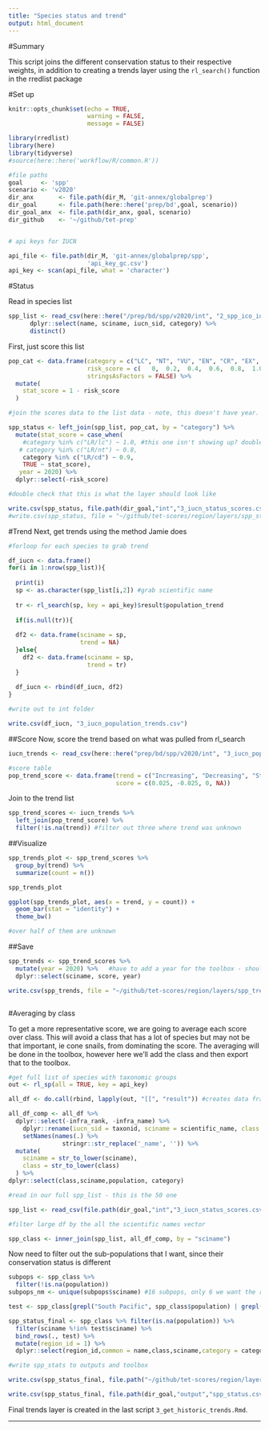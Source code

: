 ```yaml
---
title: "Species status and trend"
output: html_document
---
```


#Summary 

This script joins the different conservation status to their respective weights, in addition to creating a trends layer using the `rl_search()` function in the rredlist package

#Set up

```r
knitr::opts_chunk$set(echo = TRUE,
                      warning = FALSE,
                      message = FALSE)

library(rredlist)
library(here)
library(tidyverse)
#source(here::here('workflow/R/common.R'))

#file paths
goal     <- 'spp'
scenario <- 'v2020'
dir_anx       <- file.path(dir_M, 'git-annex/globalprep') 
dir_goal      <- file.path(here::here('prep/bd',goal, scenario))
dir_goal_anx  <- file.path(dir_anx, goal, scenario)
dir_github    <- '~/github/tet-prep'


# api keys for IUCN 

api_file <- file.path(dir_M, 'git-annex/globalprep/spp', 
                      'api_key_gc.csv')
api_key <- scan(api_file, what = 'character')

```

#Status

Read in species list

```r

spp_list <- read_csv(here::here("/prep/bd/spp/v2020/int", "2_spp_ico_iucn_50.csv")) %>%
      dplyr::select(name, sciname, iucn_sid, category) %>%
      distinct()


```

First, just score this list

```r

pop_cat <- data.frame(category = c("LC", "NT", "VU", "EN", "CR", "EX", "T", "CD", "NE", "DD"), 
                      risk_score = c(   0,  0.2,  0.4,  0.6,  0.8,  1.0, 0.6,  0.3,   NA,  NA),
                      stringsAsFactors = FALSE) %>% 
  mutate(
    stat_score = 1 - risk_score
  )

#join the scores data to the list data - note, this doesn't have year. 

spp_status <- left_join(spp_list, pop_cat, by = "category") %>%
  mutate(stat_score = case_when(
    #category %in% c("LR/lc") ~ 1.0, #this one isn't showing up? double check 
   # category %in% c("LR/nt") ~ 0.8,
    category %in% c("LR/cd") ~ 0.9,
    TRUE ~ stat_score),
   year = 2020) %>% 
  dplyr::select(-risk_score)

#double check that this is what the layer should look like 

write.csv(spp_status, file.path(dir_goal,"int","3_iucn_status_scores.csv"), row.names = F)
#write.csv(spp_status, file = "~/github/tet-scores/region/layers/spp_status.csv", row.names = F)

```

#Trend
Next, get trends using the method Jamie does
```r

#forloop for each species to grab trend

df_iucn <- data.frame()
for(i in 1:nrow(spp_list)){
  
  print(i)
  sp <- as.character(spp_list[i,2]) #grab scientific name
  
  tr <- rl_search(sp, key = api_key)$result$population_trend
  
  if(is.null(tr)){
  
  df2 <- data.frame(sciname = sp,
                    trend = NA)
  }else{
    df2 <- data.frame(sciname = sp,
                      trend = tr)
  }
  
  df_iucn <- rbind(df_iucn, df2)
}

#write out to int folder

write.csv(df_iucn, "3_iucn_population_trends.csv")
```

##Score
Now, score the trend based on what was pulled from rl_search
```r

iucn_trends <- read_csv(here::here("prep/bd/spp/v2020/int", "3_iucn_population_trends.csv"))

#score table
pop_trend_score <- data.frame(trend = c("Increasing", "Decreasing", "Stable", "Unknown"),
                              score = c(0.025, -0.025, 0, NA))
```

Join to the trend list

```r

spp_trend_scores <- iucn_trends %>% 
  left_join(pop_trend_score) %>%
  filter(!is.na(trend)) #filter out three where trend was unknown
```

##Visualize

```r
spp_trends_plot <- spp_trend_scores %>%
  group_by(trend) %>%
  summarize(count = n())

spp_trends_plot

ggplot(spp_trends_plot, aes(x = trend, y = count)) +
  geom_bar(stat = "identity") +
  theme_bw()

#over half of them are unknown

```

##Save
```r

spp_trends <- spp_trend_scores %>%
  mutate(year = 2020) %>%   #have to add a year for the toolbox - should this be 2020
  dplyr::select(sciname, score, year)

write.csv(spp_trends, file = "~/github/tet-scores/region/layers/spp_trend.csv", row.names = F)  #save to toolbox



```

#Averaging by class

To get a more representative score, we are going to average each score over class. This will avoid a class that has a lot of species but may not be that important, ie cone snails, from dominating the score. The averaging will be done in the toolbox, however here we'll add the class and then export that to the toolbox. 

```r
#get full list of species with taxonomic groups
out <- rl_sp(all = TRUE, key = api_key)

all_df <- do.call(rbind, lapply(out, "[[", "result")) #creates data frames from each item in the large list in `out` and then binds them

all_df_comp <- all_df %>%
  dplyr::select(-infra_rank, -infra_name) %>%
    dplyr::rename(iucn_sid = taxonid, sciname = scientific_name, class = class_name) %>% 
    setNames(names(.) %>%
               stringr::str_replace('_name', '')) %>% 
  mutate(
    sciname = str_to_lower(sciname),
    class = str_to_lower(class)
  ) %>% 
dplyr::select(class,sciname,population, category)

#read in our full spp_list - this is the 50 one

spp_list <- read_csv(file.path(dir_goal,"int","3_iucn_status_scores.csv"))

#filter large df by the all the scientific names vector

spp_class <- inner_join(spp_list, all_df_comp, by = "sciname")


```

Now need to filter out the sub-populations that I want, since their conservation status is different

```r

subpops <- spp_class %>% 
  filter(!is.na(population))
subpops_nm <- unique(subpops$sciname) #16 subpops, only 6 we want the rest can be NA

test <- spp_class[grepl("South Pacific", spp_class$population) | grepl("Hawaiian", spp_class$population) | grepl("Asia", spp_class$population)| grepl("East Pacific", spp_class$population) | grepl("Indo-west", spp_class$population) | grepl("Oceania", spp_class$population),]

spp_status_final <- spp_class %>% filter(is.na(population)) %>% 
  filter(sciname %!in% test$sciname) %>% 
  bind_rows(., test) %>%
  mutate(region_id = 1) %>% 
  dplyr::select(region_id,common = name,class,sciname,category = category.x, status = stat_score, year)

#write spp_stats to outputs and toolbox

write.csv(spp_status_final, file.path("~/github/tet-scores/region/layers/spp_status.csv"), row.names = F)

write.csv(spp_status_final, file.path(dir_goal,"output","spp_status.csv"), row.names = F)
```

Final trends layer is created in the last script `3_get_historic_trends.Rmd`. 

***